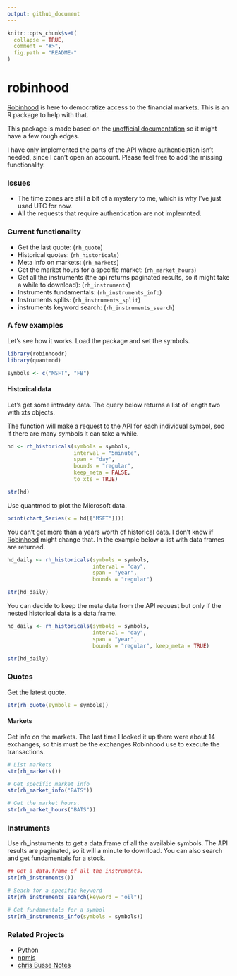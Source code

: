 ```yaml
---
output: github_document
---
```


<!-- README.md is generated from README.Rmd. Please edit that file -->

```r
knitr::opts_chunk$set(
  collapse = TRUE,
  comment = "#>",
  fig.path = "README-"
)
```

# robinhood

[Robinhood](https://robinhood.com/company/) is here to democratize access to the financial markets. This is an R package to help with that.

This package is made based on the [unofficial documentation](https://github.com/sanko/Robinhood/) so it might have a few rough edges.

I have only implemented the parts of the API where authentication isn't needed, since I can't open an account. Please feel free to add the missing functionality.

### Issues

- The time zones are still a bit of a mystery to me, which is why I've just used UTC for now.
- All the requests that require authentication are not implemnted.

### Current functionality

- Get the last quote: (`rh_quote`)
- Historical quotes: (`rh_historicals`)
- Meta info on markets: (`rh_markets`)
- Get the market hours for a specific market: (`rh_market_hours`)
- Get all the instruments (the api returns paginated results, so it might take a while to download): (`rh_instruments`)
- Instruments fundamentals: (`rh_instruments_info`)
- Instruments splits: (`rh_instruments_split`)
- instruments keyword search: (`rh_instruments_search`)

### A few examples

Let's see how it works. Load the package and set the symbols.

```r

library(robinhoodr)
library(quantmod)

symbols <- c("MSFT", "FB")

```

#### Historical data


Let's get some intraday data. The query below returns a list of length two with xts objects.

The function will make a request to the API for each individual symbol, soo if there are many symbols it can take a while.

```r

hd <- rh_historicals(symbols = symbols, 
                     interval = "5minute", 
                     span = "day", 
                     bounds = "regular", 
                     keep_meta = FALSE, 
                     to_xts = TRUE)

str(hd)

```

Use quantmod to plot the Microsoft data.

```r

print(chart_Series(x = hd[["MSFT"]]))

```

You can't get more than a years worth of historical data. I don't know if [Robinhood](https://support.robinhood.com/hc/en-us/articles/210216823-Robinhood-API-Integrations) might change that. In the example below a list with data frames are returned.

```r

hd_daily <- rh_historicals(symbols = symbols, 
                           interval = "day", 
                           span = "year", 
                           bounds = "regular")

str(hd_daily)

```

You can decide to keep the meta data from the API request but only if the nested historical data is a data.frame.

```r

hd_daily <- rh_historicals(symbols = symbols, 
                           interval = "day", 
                           span = "year", 
                           bounds = "regular", keep_meta = TRUE)

str(hd_daily)

```

### Quotes

Get the latest quote.

```r

str(rh_quote(symbols = symbols))

```


#### Markets

Get info on the markets. The last time I looked it up there were about 14 exchanges, so this must be the exchanges Robinhood use to execute the transactions. 

```r

# List markets
str(rh_markets())

# Get specific market info
str(rh_market_info("BATS"))

# Get the market hours.
str(rh_market_hours("BATS"))

```

### Instruments

Use rh_instruments to get a data.frame of all the available symbols. The API results are paginated, so it will a minute to download. You can also search and get fundamentals for a stock.

```r
## Get a data.frame of all the instruments.
str(rh_instruments())

# Seach for a specific keyword
str(rh_instruments_search(keyword = "oil"))

# Get fundamentals for a symbol
str(rh_instruments_info(symbols = symbols))

```

### Related Projects

- [Python](https://github.com/MeheLLC/Robinhood) 
- [npmjs](https://www.npmjs.com/package/robinhood)
- [chris Busse Notes](http://chrisbusse.com/research/robinhood-brokerage-api-notes.html)




